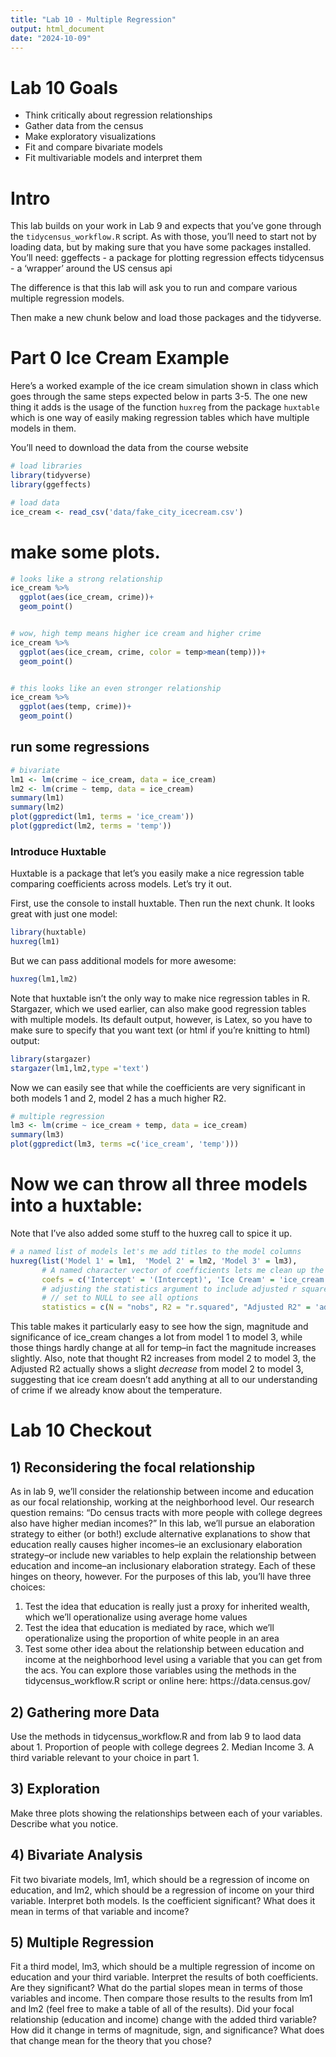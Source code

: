 ```yaml
---
title: "Lab 10 - Multiple Regression"
output: html_document
date: "2024-10-09"
---
```


# Lab 10 Goals

- Think critically about regression relationships
- Gather data from the census
- Make exploratory visualizations
- Fit and compare bivariate models
- Fit multivariable models and interpret them

# Intro
This lab builds on your work in Lab 9 and expects that you've gone through the `tidycensus_workflow.R` script. 
As with those, you'll need to start not by loading data, but by making sure that you have some packages installed. You'll need:
ggeffects - a package for plotting regression effects
tidycensus - a 'wrapper' around the US census api

The difference is that this lab will ask you to run and compare various multiple regression models.

Then make a new chunk below and load those packages and the tidyverse.
  
# Part 0 Ice Cream Example
Here's a worked example of the ice cream simulation shown in class which goes through the same steps expected below in parts 3-5. The one new thing it adds is the usage of the function `huxreg` from the package `huxtable` which is one way of easily making regression tables which have multiple models in them. 
  
You'll need to download the data from the course website
   
```r
# load libraries
library(tidyverse)
library(ggeffects)

# load data
ice_cream <- read_csv('data/fake_city_icecream.csv')
```

  
# make some plots. 
```r
# looks like a strong relationship
ice_cream %>%
  ggplot(aes(ice_cream, crime))+
  geom_point()


# wow, high temp means higher ice cream and higher crime
ice_cream %>%
  ggplot(aes(ice_cream, crime, color = temp>mean(temp)))+
  geom_point()


# this looks like an even stronger relationship
ice_cream %>%
  ggplot(aes(temp, crime))+
  geom_point()
```  
  
## run some regressions  
```r


# bivariate
lm1 <- lm(crime ~ ice_cream, data = ice_cream)
lm2 <- lm(crime ~ temp, data = ice_cream)
summary(lm1)
summary(lm2)
plot(ggpredict(lm1, terms = 'ice_cream'))
plot(ggpredict(lm2, terms = 'temp'))
```
   

### Introduce Huxtable
Huxtable is a package that let's you easily make a nice regression table comparing coefficients across models. Let's try it out.
  
First, use the console to install huxtable. Then run the next chunk. 
It looks great with just one model:
```r
library(huxtable)
huxreg(lm1)
```
But we can pass additional models for more awesome:  
```r
huxreg(lm1,lm2)
```
  
Note that huxtable isn't the only way to make nice regression tables in R. Stargazer, which we used earlier, can also make good regression tables with multiple models. Its default output, however, is Latex, so you have to make sure to specify that you want text (or html if you're knitting to html) output:
  
```r
library(stargazer)
stargazer(lm1,lm2,type ='text')
```

  
Now we can easily see that while the coefficients are very significant in both models 1 and 2, model 2 has a much higher R2. 
  

```r
# multiple regression 
lm3 <- lm(crime ~ ice_cream + temp, data = ice_cream)
summary(lm3)
plot(ggpredict(lm3, terms =c('ice_cream', 'temp')))
```

  
# Now we can throw all three models into a huxtable:  
Note that I've also added some stuff to the huxreg call to spice it up.
  
```r
# a named list of models let's me add titles to the model columns
huxreg(list('Model 1' = lm1,  'Model 2' = lm2, 'Model 3' = lm3), 
       # A named character vector of coefficients lets me clean up the names
       coefs = c('Intercept' = '(Intercept)', 'Ice Cream' = 'ice_cream', 'Temp' = 'temp'),
       # adjusting the statistics argument to include adjusted r squared 
       # // set to NULL to see all options
       statistics = c(N = "nobs", R2 = "r.squared", "Adjusted R2" = 'adj.r.squared', "logLik", "AIC"))
```
  
This table makes it particularly easy to see how the sign, magnitude and significance of ice_cream changes a lot from model 1 to model 3, while those things hardly change at all for temp--in fact the magnitude increases slightly. Also, note that thought R2 increases from model 2 to model 3, the Adjusted R2 actually shows a slight _decrease_ from model 2 to model 3, suggesting that ice cream doesn't add anything at all to our understanding of crime if we already know about the temperature.
  
# Lab 10 Checkout
  
## 1) Reconsidering the focal relationship
As in lab 9, we'll consider the relationship between income and education as our focal relationship, working at the neighborhood level. Our research question remains: "Do census tracts with more people with college degrees also have higher median incomes?" In this lab, we'll pursue an elaboration strategy to either (or both!) exclude alternative explanations to show that education really causes higher incomes--ie an exclusionary elaboration strategy--or include new variables to help explain the relationship between education and income--an inclusionary elaboration strategy. Each of these hinges on theory, however. For the purposes of this lab, you'll have three choices:
  
1. Test the idea that education is really just a proxy for inherited wealth, which we'll operationalize using average home values
2. Test the idea that education is mediated by race, which we'll operationalize using the proportion of white people in an area
3. Test some other idea about the relationship between education and income at the neighborhood level using a variable that you can get from the acs. You can explore those variables using the methods in the tidycensus_workflow.R script or online here: https://data.census.gov/
  
## 2) Gathering more Data
Use the methods in tidycensus_workflow.R and from lab 9 to laod data about
1. Proportion of people with college degrees
2. Median Income
3. A third variable relevant to your choice in part 1.
  
## 3) Exploration
Make three plots showing the relationships between each of your variables. Describe what you notice.
  

## 4) Bivariate Analysis
Fit two bivariate models, lm1, which should be a regression of income on education, and lm2, which should be a regression of income on your third variable. Interpret both models. Is the coefficient significant? What does it mean in terms of that variable and income? 
  

## 5) Multiple Regression
Fit a third model, lm3, which should be a multiple regression of income on education and your third variable. Interpret the results of both coefficients. Are they significant? What do the partial slopes mean in terms of those variables and income. Then compare those results to the results from lm1 and lm2 (feel free to make a table of all of the results). Did your focal relationship (education and income) change with the added third variable? How did it change in terms of magnitude, sign, and significance? What does that change mean for the theory that you chose?
  




